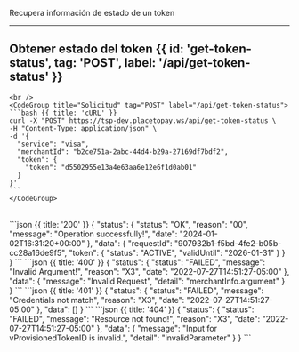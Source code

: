 


Recupera información de estado de un token


---

## Obtener estado del token {{ id: 'get-token-status', tag: 'POST', label: '/api/get-token-status' }}

<Row>
  <Col>
    <ApiReader
      path="/api/get-token-status"
      method="POST"
      api={props.refs}
    />
  </Col>
  <Col sticky>

    <br />
    <CodeGroup title="Solicitud" tag="POST" label="/api/get-token-status">
    ```bash {{ title: 'cURL' }}
    curl -X "POST" https://tsp-dev.placetopay.ws/api/get-token-status \
    -H "Content-Type: application/json" \
    -d '{
      "service": "visa",
      "merchantId": "b2ce751a-2abc-44d4-b29a-27169df7bdf2",
      "token": {
        "token": "d5502955e13a4e63aa6e12e6f1d0ab01"
      }
    }'
    ```
    </CodeGroup>
  </Col>
</Row>

<Row>
  <Col>
    <ApiReader
      path="/api/get-token-status"
      method="post"
      type="response"
      api={props.refs}
    />
  </Col>
  <Col sticky>
    <br />
    <CodeGroup title="Respuesta">
    ```json {{ title: '200' }}
    {
      "status": {
        "status": "OK",
        "reason": "00",
        "message": "Operation successfully!",
        "date": "2024-01-02T16:31:20+00:00"
      },
      "data": {
        "requestId": "907932b1-f5bd-4fe2-b05b-cc28a16de9f5",
        "token": {
          "status": "ACTIVE",
          "validUntil": "2026-01-31"
        }
      }
    }
    ```
    ```json {{ title: '400' }}
    {
      "status": {
        "status": "FAILED",
        "message": "Invalid Argument!",
        "reason": "X3",
        "date": "2022-07-27T14:51:27-05:00"
      },
      "data": {
        "message": "Invalid Request",
        "detail": "merchantInfo.argument"
      }
    }
    ```
    ```json {{ title: '401' }}
    {
      "status": {
        "status": "FAILED",
        "message": "Credentials not match",
        "reason": "X3",
        "date": "2022-07-27T14:51:27-05:00"
      },
      "data": []
    }
    ```
    ```json {{ title: '404' }}
    {
      "status": {
        "status": "FAILED",
        "message": "Resource not found!",
        "reason": "X3",
        "date": "2022-07-27T14:51:27-05:00"
      },
      "data": {
        "message": "Input for vProvisionedTokenID is invalid.",
        "detail": "invalidParameter"
      }
    }
    ```
    </CodeGroup>
  </Col>
</Row>
